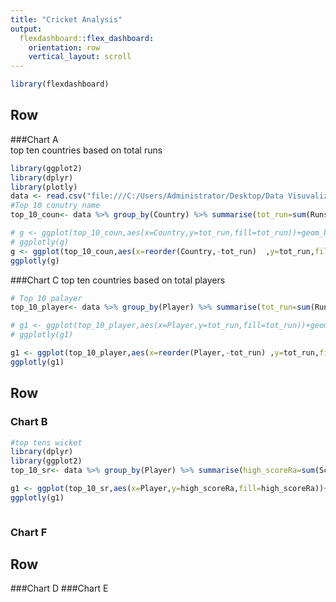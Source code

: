 ---
title: "Cricket Analysis"
output: 
  flexdashboard::flex_dashboard:
    orientation: row
    vertical_layout: scroll
---

```{r setup, include=FALSE}
library(flexdashboard)
```
Row
-----------------
###Chart A  
top ten countries based on total runs
```{r}
library(ggplot2)
library(dplyr)
library(plotly)
data <- read.csv("file:///C:/Users/Administrator/Desktop/Data Visuvalizaion/datasets/odi-batting.csv",header = T)
#Top 10 conutry name
top_10_coun<- data %>% group_by(Country) %>% summarise(tot_run=sum(Runs))%>%arrange(-tot_run)%>%head(10)

# g <- ggplot(top_10_coun,aes(x=Country,y=tot_run,fill=tot_run))+geom_bar(stat = 'identity')
# ggplotly(g)
g <- ggplot(top_10_coun,aes(x=reorder(Country,-tot_run)  ,y=tot_run,fill=tot_run))+geom_bar(stat = 'identity')+xlab("Country")+ylab("tot_run")
ggplotly(g)

```


###Chart C
top ten countries based on total players
```{r}
# Top 10 palayer
top_10_player<- data %>% group_by(Player) %>% summarise(tot_run=sum(Runs,na.rm=TRUE))%>%arrange(-tot_run)%>%head(10)

# g1 <- ggplot(top_10_player,aes(x=Player,y=tot_run,fill=tot_run))+geom_bar(stat = 'identity')
# ggplotly(g1)

g1 <- ggplot(top_10_player,aes(x=reorder(Player,-tot_run) ,y=tot_run,fill=tot_run))+geom_bar(stat = 'identity')+xlab('Player')+ylab('tot_run')
ggplotly(g1)
```





Row
---------------
### Chart B
```{r}
#top tens wicket
library(dplyr)
library(ggplot2)
top_10_sr<- data %>% group_by(Player) %>% summarise(high_scoreRa=sum(ScoreRate,na.rm=TRUE)) %>% arrange(-high_scoreRa) %>% head(10)

g1 <- ggplot(top_10_sr,aes(x=Player,y=high_scoreRa,fill=high_scoreRa))+geom_bar(stat = 'identity')+xlab('Player')+ylab('high_scoreRa')
ggplotly(g1)



```



### Chart F


Row
--------------
###Chart D
###Chart E

